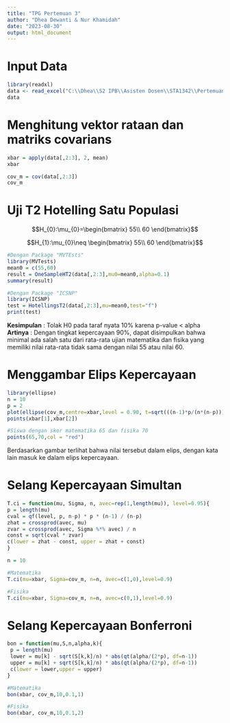 ```yaml
---
title: "TPG Pertemuan 3"
author: "Dhea Dewanti & Nur Khamidah"
date: "2023-08-30"
output: html_document
---
```


# Input Data
```r
library(readxl)
data <- read_excel("C:\\Dhea\\S2 IPB\\Asisten Dosen\\STA1342\\Pertemuan 3\\Data.xlsx")
data
```
# Menghitung vektor rataan dan matriks covarians
```r
xbar = apply(data[,2:3], 2, mean)
xbar

cov_m = cov(data[,2:3])
cov_m
```
# Uji T2 Hotelling Satu Populasi
$$H_{0}:\mu_{0}=\begin{bmatrix}
55\\ 
60
\end{bmatrix}$$

$$H_{1}:\mu_{0}\neq \begin{bmatrix}
55\\ 
60
\end{bmatrix}$$
```r
#Dengan Package "MVTEsts"
library(MVTests)
mean0 = c(55,60)
result = OneSampleHT2(data[,2:3],mu0=mean0,alpha=0.1)
summary(result)

#Dengan Package "ICSNP"
library(ICSNP)
test = HotellingsT2(data[,2:3],mu=mean0,test="f")
print(test)
```

**Kesimpulan** : Tolak H0 pada taraf nyata 10% karena p-value < alpha  
**Artinya** : Dengan tingkat kepercayaan 90%, dapat disimpulkan bahwa minimal ada salah satu dari rata-rata ujian matematika dan fisika yang memiliki nilai rata-rata tidak sama dengan nilai 55 atau nilai 60.

# Menggambar Elips Kepercayaan
```r
library(ellipse)
n = 10
p = 2
plot(ellipse(cov_m,centre=xbar,level = 0.90, t=sqrt(((n-1)*p/(n*(n-p)))*qf(0.90,p,n-p))),type="l",main = "Ellips Kepercayaan 90%")
points(xbar[1],xbar[2])

#Siswa dengan skor matematika 65 dan fisika 70
points(65,70,col = "red")
```
  
Berdasarkan gambar terlihat bahwa nilai tersebut dalam elips, dengan kata lain masuk ke dalam elips kepercayaan.

# Selang Kepercayaan Simultan
```r
T.ci = function(mu, Sigma, n, avec=rep(1,length(mu)), level=0.95){
p = length(mu)
cval = qf(level, p, n-p) * p * (n-1) / (n-p)
zhat = crossprod(avec, mu)
zvar = crossprod(avec, Sigma %*% avec) / n
const = sqrt(cval * zvar)
c(lower = zhat - const, upper = zhat + const)
}

n = 10

#Matematika
T.ci(mu=xbar, Sigma=cov_m, n=n, avec=c(1,0),level=0.9)

#Fisika
T.ci(mu=xbar, Sigma=cov_m, n=n, avec=c(0,1),level=0.9)
```
# Selang Kepercayaan Bonferroni
```r
bon = function(mu,S,n,alpha,k){
 p = length(mu)
 lower = mu[k] - sqrt(S[k,k]/n) * abs(qt(alpha/(2*p), df=n-1))
 upper = mu[k] + sqrt(S[k,k]/n) * abs(qt(alpha/(2*p), df=n-1))
 c(lower = lower,upper = upper)
}

#Matematika
bon(xbar, cov_m,10,0.1,1)

#Fisika
bon(xbar, cov_m,10,0.1,2)

```


